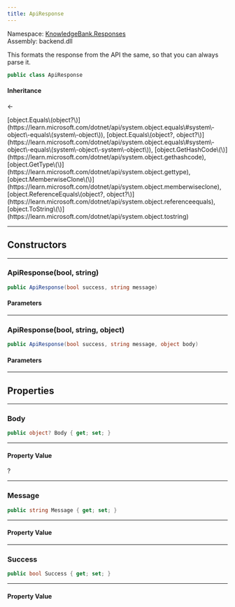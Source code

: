```yaml
---
title: ApiResponse
---
```



Namespace: <a href='../Responses'>KnowledgeBank.Responses</a>  
Assembly: backend.dll  

This formats the response from the API the same, so that you can always parse it.

```csharp
public class ApiResponse
```

#### Inheritance

<a href='https://learn.microsoft.com/dotnet/api/system.object' target='_blank' className="no-underline text-inherit hover:text-inherit inline"><CSharpType type='object' /></a> ← <a href='' target='_self' className="no-underline text-inherit hover:text-inherit inline"><CSharpType type='ApiResponse' /></a>



<CollapsibleInherited title='Show Inherited Members (7)'>
[object.Equals\(object?\)](https://learn.microsoft.com/dotnet/api/system.object.equals\#system\-object\-equals\(system\-object\)), 
[object.Equals\(object?, object?\)](https://learn.microsoft.com/dotnet/api/system.object.equals\#system\-object\-equals\(system\-object\-system\-object\)), 
[object.GetHashCode\(\)](https://learn.microsoft.com/dotnet/api/system.object.gethashcode), 
[object.GetType\(\)](https://learn.microsoft.com/dotnet/api/system.object.gettype), 
[object.MemberwiseClone\(\)](https://learn.microsoft.com/dotnet/api/system.object.memberwiseclone), 
[object.ReferenceEquals\(object?, object?\)](https://learn.microsoft.com/dotnet/api/system.object.referenceequals), 
[object.ToString\(\)](https://learn.microsoft.com/dotnet/api/system.object.tostring)
</CollapsibleInherited>

---
## Constructors

---
###  ApiResponse\(bool, string\)

```csharp
public ApiResponse(bool success, string message)
```

<h4 className='mb-0 ml-1'>Parameters</h4>
<TypeTable types={[{"name":"success","type":"bool","links":["https://learn.microsoft.com/dotnet/api/system.boolean"],"description":""},{"name":"message","type":"string","links":["https://learn.microsoft.com/dotnet/api/system.string"],"description":""}]} />

---
###  ApiResponse\(bool, string, object\)

```csharp
public ApiResponse(bool success, string message, object body)
```

<h4 className='mb-0 ml-1'>Parameters</h4>
<TypeTable types={[{"name":"success","type":"bool","links":["https://learn.microsoft.com/dotnet/api/system.boolean"],"description":""},{"name":"message","type":"string","links":["https://learn.microsoft.com/dotnet/api/system.string"],"description":""},{"name":"body","type":"object","links":["https://learn.microsoft.com/dotnet/api/system.object"],"description":""}]} />

---
## Properties

---
###  Body

```csharp
public object? Body { get; set; }
```

---
#### Property Value

 <a href='https://learn.microsoft.com/dotnet/api/system.object' target='_blank' className="no-underline text-inherit hover:text-inherit inline"><CSharpType type='object' /></a>?

---
###  Message

```csharp
public string Message { get; set; }
```

---
#### Property Value

 <a href='https://learn.microsoft.com/dotnet/api/system.string' target='_blank' className="no-underline text-inherit hover:text-inherit inline"><CSharpType type='string' /></a>

---
###  Success

```csharp
public bool Success { get; set; }
```

---
#### Property Value

 <a href='https://learn.microsoft.com/dotnet/api/system.boolean' target='_blank' className="no-underline text-inherit hover:text-inherit inline"><CSharpType type='bool' /></a>


